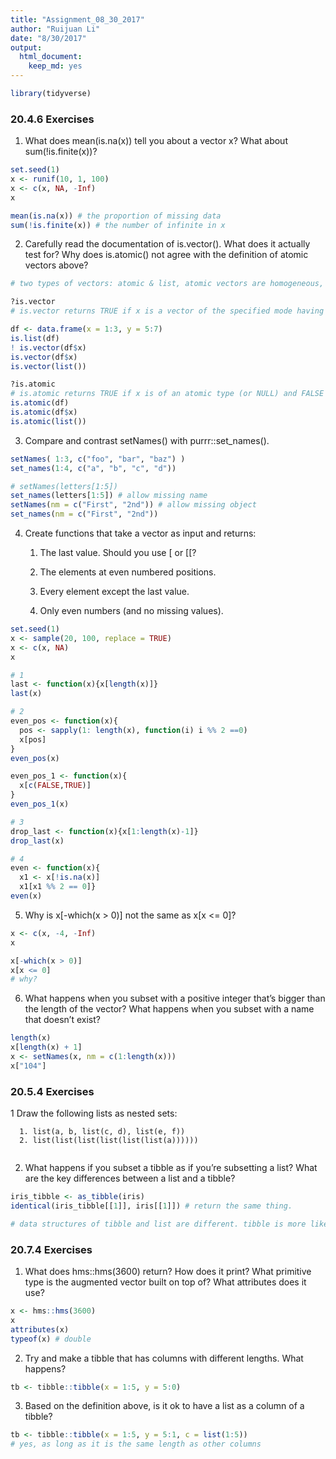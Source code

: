 ```yaml
---
title: "Assignment_08_30_2017"
author: "Ruijuan Li"
date: "8/30/2017"
output: 
  html_document: 
    keep_md: yes
---
```


```r
library(tidyverse)
```

### 20.4.6 Exercises

1. What does mean(is.na(x)) tell you about a vector x? What about sum(!is.finite(x))?
```r
set.seed(1)
x <- runif(10, 1, 100)
x <- c(x, NA, -Inf)
x

mean(is.na(x)) # the proportion of missing data 
sum(!is.finite(x)) # the number of infinite in x  
```

2. Carefully read the documentation of is.vector(). What does it actually test for? Why does is.atomic() not agree with the definition of atomic vectors above?
```r
# two types of vectors: atomic & list, atomic vectors are homogeneous, list vectors are hetergeneous. 

?is.vector
# is.vector returns TRUE if x is a vector of the specified mode having no attributes other than names. It returns FALSE otherwise.

df <- data.frame(x = 1:3, y = 5:7)
is.list(df)
! is.vector(df$x)
is.vector(df$x)
is.vector(list())

?is.atomic 
# is.atomic returns TRUE if x is of an atomic type (or NULL) and FALSE otherwise.
is.atomic(df)
is.atomic(df$x)
is.atomic(list())
```

3. Compare and contrast setNames() with purrr::set_names().
```r
setNames( 1:3, c("foo", "bar", "baz") )
set_names(1:4, c("a", "b", "c", "d"))

# setNames(letters[1:5])
set_names(letters[1:5]) # allow missing name
setNames(nm = c("First", "2nd")) # allow missing object
set_names(nm = c("First", "2nd"))
```

4. Create functions that take a vector as input and returns:

      1. The last value. Should you use [ or [[?

      2. The elements at even numbered positions.

      3. Every element except the last value.

      4. Only even numbers (and no missing values).
      
```r
set.seed(1)
x <- sample(20, 100, replace = TRUE)
x <- c(x, NA)
x

# 1
last <- function(x){x[length(x)]}
last(x)

# 2 
even_pos <- function(x){
  pos <- sapply(1: length(x), function(i) i %% 2 ==0)
  x[pos]
}
even_pos(x) 

even_pos_1 <- function(x){
  x[c(FALSE,TRUE)]
}
even_pos_1(x)

# 3
drop_last <- function(x){x[1:length(x)-1]}
drop_last(x)

# 4
even <- function(x){
  x1 <- x[!is.na(x)]
  x1[x1 %% 2 == 0]}
even(x)
```

5. Why is x[-which(x > 0)] not the same as x[x <= 0]?
```r
x <- c(x, -4, -Inf)
x

x[-which(x > 0)] 
x[x <= 0] 
# why? 
```

6. What happens when you subset with a positive integer that’s bigger than the length of the vector? What happens when you subset with a name that doesn’t exist?
```r
length(x)
x[length(x) + 1]
x <- setNames(x, nm = c(1:length(x)))
x["104"] 
```

### 20.5.4 Exercises

1 Draw the following lists as nested sets:

      1. list(a, b, list(c, d), list(e, f))
      2. list(list(list(list(list(list(a))))))
      
2. What happens if you subset a tibble as if you’re subsetting a list? What are the key differences between a list and a tibble?
```r
iris_tibble <- as_tibble(iris)
identical(iris_tibble[[1]], iris[[1]]) # return the same thing. 

# data structures of tibble and list are different. tibble is more like data frame whereas list is not.  
```

### 20.7.4 Exercises

1. What does hms::hms(3600) return? How does it print? What primitive type is the augmented vector built on top of? What attributes does it use?
```r
x <- hms::hms(3600)
x
attributes(x) 
typeof(x) # double 
```

2. Try and make a tibble that has columns with different lengths. What happens?
```r
tb <- tibble::tibble(x = 1:5, y = 5:0)
```

3. Based on the definition above, is it ok to have a list as a column of a tibble?
```r
tb <- tibble::tibble(x = 1:5, y = 5:1, c = list(1:5))
# yes, as long as it is the same length as other columns
```



